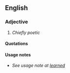 ==English==

===Adjective===
{{en-adj}}

# ''Chiefly poetic''{{alternative spelling of|[[learned#Adjective|learned]]}}

====Quotations====
{{seecites}}

====Usage notes====
* ''See usage note at [[learned#Usage notes|learned]]''